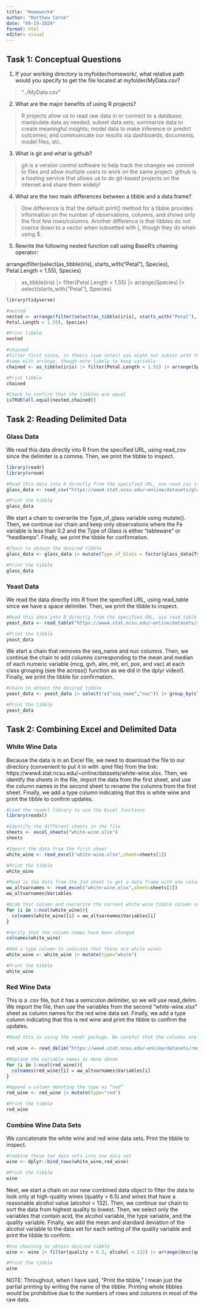 ```yaml
---
title: "Homework4"
author: "Matthew Corne"
date: "09-19-2024"
format: html
editor: visual
---
```


## Task 1:  Conceptual Questions

1. If your working directory is myfolder/homework/, what relative path would you specify to get the file located at myfolder/MyData.csv?

>"../MyData.csv"

2. What are the major benefits of using R projects?

>R projects allow us to read raw data in or connect to a database; manipulate data as needed; subset data sets; summarize data to create meaningful insights; model data to make inference or predict outcomes; and communicate our results via dashboards, documents, model files, etc.

3. What is git and what is github?

>git is a version control software to help track the changes we commit to files and allow multiple users to work on the same project.  github is a hosting service that allows us to do git-based projects on the internet and share them widely!

4. What are the two main differences between a tibble and a data.frame?

> One difference is that the default print() method for a tibble provides information on the number of observations, columns, and shows only the first few rows/columns.  Another difference is that tibbles do not coerce down to a vector when subsetted with [, though they do when using $.

5. Rewrite the following nested function call using BaseR’s chaining operator:

arrange(filter(select(as_tibble(iris), starts_with("Petal"), Species),
Petal.Length < 1.55), Species)

> as_tibble(iris) |> filter(Petal.Length < 1.55) |> arrange(Species) |> select(starts_with("Petal"), Species)

```r

library(tidyverse)

#nested
nested <- arrange(filter(select(as_tibble(iris), starts_with("Petal"), Species),
Petal.Length < 1.55), Species)

#Print tibble
nested

#chained
#filter first since, in theory (see notes) you might not subset with that variable
#same with arrange, though more likely to keep variable
chained <- as_tibble(iris) |> filter(Petal.Length < 1.55) |> arrange(Species) |> select(starts_with("Petal"), Species)

#Print tibble
chained

#Check to confirm that the tibbles are equal
isTRUE(all.equal(nested,chained))

```


## Task 2:  Reading Delimited Data

### Glass Data

We read this data directly into R from the specified URL, using read_csv since the delimiter is a comma.  Then, we print the tibble to inspect.

```r
library(readr)
library(vroom)

#Read this data into R directly from the specified URL, use read_csv since delim = ','
glass_data <- read_csv("https://www4.stat.ncsu.edu/~online/datasets/glass.data",col_names=c("Id","RI","Na","Mg","Al","Si","K","Ca","Ba","Fe","Type_of_Glass"),guess_max=min(1000,Inf)) #Had some trouble with using n_max = Inf, then using n_max in guess_max

#Print the tibble
glass_data

```

We start a chain to overwrite the Type_of_glass variable using mutate(). Then, we continue our chain and keep only observations where the Fe variable is less than 0.2 and the Type of Glass is either “tableware” or “headlamps”.  Finally, we print the tibble for confirmation.

```r
#Chain to obtain the desired tibble
glass_data <- glass_data |> mutate(Type_of_Glass = factor(glass_data$Type_of_Glass,labels=c("building_windows_float_processed", "building_windows_non_float_processed", "vehicle_windows_float_processed", "containers", "tableware", "headlamps"))) |> filter(Fe < 0.2, Type_of_Glass %in% c("tableware", "headlamps"))

#Print the tibble
glass_data

```

### Yeast Data

We read the data directly into R from the specified URL, using read_table since we have a space delimiter.  Then, we print the tibble to inspect.

```r
#Read this data into R directly from the specified URL, use read_table since delim = ' '
yeast_data <- read_table("https://www4.stat.ncsu.edu/~online/datasets/yeast.data",col_names=c("seq_name","mcg","gvh","alm","mit","erl","pox","vac","nuc","class"),guess_max=min(1000,Inf)) #Had some trouble with using n_max = Inf, then using n_max in guess_max, so just used Inf directly

#Print the tibble
yeast_data

```

We start a chain that removes the seq_name and nuc columns.  Then, we continue the chain to add columns corresponding to the mean and median of each numeric variable (mcg, gvh, alm, mit, erl, pox, and vac) at each class grouping (see the across() function as we did in the dplyr video!).  Finally, we print the tibble for confirmation.

```r
#Chain to obtain the desired tibble
yeast_data <- yeast_data |> select(!c("seq_name","nuc")) |> group_by(class) |> mutate(across(where(is.numeric),mean,.names="mean_{ .col}")) |> mutate(across(where(is.numeric),median,.names="median_{ .col}"))

#Print the tibble
yeast_data

```


## Task 2:  Combining Excel and Delimited Data

### White Wine Data

Because the data is in an Excel file, we need to download the file to our directory (convenient to put it in with .qmd file) from the link:  https://www4.stat.ncsu.edu/~online/datasets/white-wine.xlsx.  Then, we identify the sheets in the file, import the data from the first sheet, and use the column names in the second sheet to rename the columns from the first sheet.  Finally, we add a type column indicating that this is white wine and print the tibble to confirm updates.

```r
#Load the readxl library to use the Excel functions
library(readxl)

#Identify the different sheets in the file
sheets <- excel_sheets("white-wine.xlsx")
sheets

#Import the data from the first sheet
white_wine <- read_excel("white-wine.xlsx",sheet=sheets[1])

#Print the tibble
white_wine

#Read in the data from the 2nd sheet to get a data frame with one column containing alternative versions of the variable names
ww_altvarnames <- read_excel("white-wine.xlsx",sheet=sheets[2])
ww_altvarnames$Variables

#Grab that column and overwrite the current white wine tibble column names (colnames())
for (i in 1:ncol(white_wine)){
  colnames(white_wine)[i] = ww_altvarnames$Variables[i]
}

#Verify that the column names have been changed
colnames(white_wine)

#Add a type column to indicate that these are white wines
white_wine <- white_wine |> mutate(type="white")

#Print the tibble
white_wine

```

### Red Wine Data

This is a .csv file, but it has a semicolon delimiter, so we will use read_delim.  We import the file, then use the variables from the second "white-wine.xlsx" sheet as column names for the red wine data set.  Finally, we add a type column indicating that this is red wine and print the tibble to confirm the updates.

```r
#Read this in using the readr package. Be careful that the columns are read in as the correct type!

red_wine <- read_delim("https://www4.stat.ncsu.edu/~online/datasets/red-wine.csv", delim=";", guess_max = min(1000,Inf))

#Replace the variable names as done above
for (i in 1:ncol(red_wine)){
  colnames(red_wine)[i] = ww_altvarnames$Variables[i]
}

#Append a column denoting the type as “red”
red_wine <- red_wine |> mutate(type="red")

#Print the tibble
red_wine

```

### Combine Wine Data Sets

We concatenate the white wine and red wine data sets.  Print the tibble to inspect.

```r
#Combine these two data sets into one data set
wine <- dplyr::bind_rows(white_wine,red_wine)

#Print the tibble
wine

```

Next, we start a chain on our new combined data object to filter the data to look only at high-quality wines (quality > 6.5) and wines that have a reasonable alcohol value (alcohol < 132).  Then, we continue our chain to sort the data from highest quality to lowest.  Then, we select only the variables that contain acid, the alcohol variable, the type variable, and the quality variable.  Finally, we add the mean and standard deviation of the alcohol variable to the data set for each setting of the quality variable and print the tibble to confirm.

```r
#Use chaining to obtain desired tibble
wine <- wine |> filter(quality > 6.5, alcohol < 132) |> arrange(desc(quality)) |> select(contains("acid"),alcohol,type,quality) |> group_by(quality) |> mutate(mean_alcohol=mean(alcohol),std_dev_alcohol=sd(alcohol))

#Print the tibble
wine

```

NOTE:  Throughout, when I have said, "Print the tibble," I mean just the partial printing by writing the name of the tibble.  Printing whole tibbles would be prohibitive due to the numbers of rows and columns in most of the raw data.